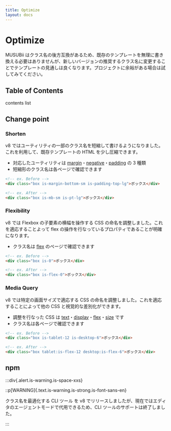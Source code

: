 ```yaml
---
title: Optimize
layout: docs
---
```


# Optimize

MUSUBii はクラス名の後方互換があるため、既存のテンプレートを無理に書き換える必要はありませんが、新しいバージョンの推奨するクラス名に変更することでテンプレートの見通しは良くなります。プロジェクトに余裕がある場合は試してみてください。

## Table of Contents

contents list

## Change point

### Shorten

v8 ではユーティリティの一部のクラス名を短縮して書けるようになりました。これを利用して、既存テンプレートの HTML を少し圧縮できます。

- 対応したユーティリティは [margin](/docs/margin)・[negative](/docs/negative)・[padding](/docs/padding) の 3 種類
- 短縮形のクラス名は各ページで確認できます

```html
<!-- ex. Before -->
<div class="box is-margin-bottom-sm is-padding-top-lg">ボックス</div>

<!-- ex. After -->
<div class="box is-mb-sm is-pt-lg">ボックス</div>
```

### Flexibility

v8 では Flexbox の子要素の横幅を操作する CSS の命名を調整しました。これを適応することよって flex の操作を行なっているプロパティであることが明確になります。

- クラス名は [flex](/docs/flex) のページで確認できます

```html
<!-- ex. Before -->
<div class="box is-0">ボックス</div>

<!-- ex. After -->
<div class="box is-flex-0">ボックス</div>
```

### Media Query

v8 では特定の画面サイズで適応する CSS の命名を調整しました。これを適応することによって他の CSS と視覚的な差別化ができます。

- 調整を行なった CSS は [text](/docs/text)・[display](/docs/display)・[flex](/docs/flex)・[size](/docs/size) です
- クラス名は各ページで確認できます

```html
<!-- ex. Before -->
<div class="box is-tablet-12 is-desktop-6">ボックス</div>

<!-- ex. After -->
<div class="box tablet:is-flex-12 desktop:is-flex-6">ボックス</div>
```

## npm

:::div{.alert.is-warning.is-space-xxs}

::p[WARNING]{.text.is-warning.is-strong.is-font-sans-en}

クラス名を最適化する CLI ツール を v8 でリリースしましたが、現在ではエディタのエージェントモードで代用できるため、CLI ツールのサポートは終了しました。

:::

